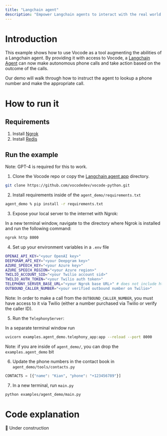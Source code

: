 ```yaml
---
title: "Langchain agent"
description: "Empower Langchain agents to interact with the real world via phone calls"
---
```


# Introduction

This example shows how to use Vocode as a tool augmenting the abilities of a Langchain
agent. By providing it with access to Vocode, a [Langchain Agent](https://python.langchain.com/en/latest/modules/agents.html)
can now make autonomous phone calls and take action based on the outcome of the calls.

Our demo will walk through how to instruct the agent to lookup a phone number and make the
appropriate call.

# How to run it

## Requirements

1. Install [Ngrok](https://ngrok.com/)
2. Install [Redis](https://redis.com/)

## Run the example

Note: GPT-4 is required for this to work.

1. Clone the Vocode repo or copy the [Langchain agent app](https://github.com/vocodedev/vocode-python/tree/main/apps/langchain_agent)
   directory.

```bash
git clone https://github.com/vocodedev/vocode-python.git
```

2. Install requirements inside of the `agent_demo/requirements.txt`

```bash
agent_demo % pip install -r requirements.txt
```

3. Expose your local server to the internet with Ngrok:

In a new terminal window, navigate to the directory where Ngrok is installed and run the following command:

```bash
ngrok http 8000
```

4. Set up your environment variables in a `.env` file

```bash
OPENAI_API_KEY="<your OpenAI key>"
DEEPGRAM_API_KEY="<your Deepgram key>"
AZURE_SPEECH_KEY="<your Azure key>"
AZURE_SPEECH_REGION="<your Azure region>"
TWILIO_ACCOUNT_SID="<your Twilio account sid>"
TWILIO_AUTH_TOKEN="<your Twilio auth token>"
TELEPHONY_SERVER_BASE_URL="<your Ngrok base URL>" # does not include https://
OUTBOUND_CALLER_NUMBER="<your verified outbound number on Twilio>"
```

Note: In order to make a call from the `OUTBOUND_CALLER_NUMBER`, you must have access to it via Twilio (either a number purchased via Twilio
or verify the caller ID).

5. Run the `TelephonyServer`:

In a separate terminal window run

```bash
uvicorn examples.agent_demo.telephony_app:app --reload --port 8000
```

Note: if you are inside of `agent_demo/`, you can drop the `examples.agent_demo` bit

6. Update the phone numbers in the contact book in `agent_demo/tools/contacts.py`

```python
CONTACTS = [{"name": "Kian", "phone": "+123456789"}]
```

7. In a new terminal, run `main.py`

```bash
python examples/agent_demo/main.py
```

# Code explanation

🚧 Under construction
